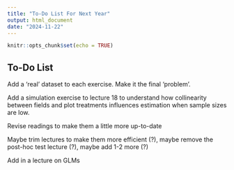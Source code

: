 ```yaml
---
title: "To-Do List For Next Year"
output: html_document
date: "2024-11-22"
---
```


```r
knitr::opts_chunk$set(echo = TRUE)
```

## To-Do List

Add a 'real' dataset to each exercise. Make it the final 'problem'. 

Add a simulation exercise to lecture 18 to understand how collinearity between fields and plot treatments influences estimation when sample sizes are low. 

Revise readings to make them a little more up-to-date

Maybe trim lectures to make them more efficient (?), maybe remove the post-hoc test lecture (?), maybe add 1-2 more (?)

Add in a lecture on GLMs